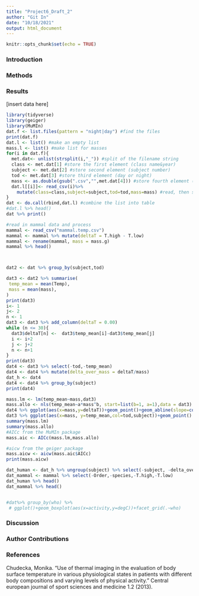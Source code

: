 ```yaml
---
title: "Project6_Draft_2"
author: "Git In"
date: "10/18/2021"
output: html_document
---
```


```r
knitr::opts_chunk$set(echo = TRUE)
```

### Introduction

### Methods

### Results

[insert data here]

```r
library(tidyverse)
library(geiger)
library(MuMIn)
dat.f <- list.files(pattern = "night|day") #find the files
print(dat.f)
dat.l <- list() #make an empty list
mass.l <- list() #make list for masses
for(i in dat.f){
  met.dat<- unlist(strsplit(i,"_")) #split of the filename string
  class <- met.dat[1] #store the first element (class name&year)
  subject <- met.dat[2] #store second element (subject number)
  tod <- met.dat[3] #store third element (day or night)
  mass <- as.double(gsub(".csv","",met.dat[4])) #store fourth element (mass), dropping .csv with gsub
  dat.l[[i]]<- read_csv(i)%>%
    mutate(class=class,subject=subject,tod=tod,mass=mass) #read, then store data with additional columns of metada in list as position unique to i
}
dat <- do.call(rbind,dat.l) #combine the list into table
#dat.l %>% head()
dat %>% print()

#read in mammal data and process
mammal <- read_csv("mammal.temp.csv")
mammal <- mammal %>% mutate(deltaT = T.high - T.low)
mammal <- rename(mammal, mass = mass.g)
mammal %>% head()



dat2 <- dat %>% group_by(subject,tod)

dat3 <- dat2 %>% summarise(
 temp_mean = mean(Temp),
 mass = mean(mass),
)
print(dat3)
i<- 1
j<- 2
n <- 1
dat3 <- dat3 %>% add_column(deltaT = 0.00)
while (n <= 30){
  dat3$deltaT[n] <-  dat3$temp_mean[i]-dat3$temp_mean[j]
  i <- i+2
  j <- j+2
  n <- n+1
}
print(dat3)
dat4 <- dat3 %>% select(-tod,-temp_mean) 
dat4 <- dat4 %>% mutate(delta_over_mass = deltaT/mass)
dat_h <- dat4
dat4 <- dat4 %>% group_by(subject)
print(dat4)

mass.lm <- lm(temp_mean~mass,dat3)
mass.allo <- nls(temp_mean~a*mass^b, start=list(b=1, a=1),data = dat3)
dat4 %>% ggplot(aes(x=mass,y=deltaT))+geom_point()+geom_abline(slope=coef(mass.lm)[2],intercept=coef(mass.lm)[1],col="blue")
dat3 %>% ggplot(aes(x=mass, y=temp_mean,col=tod,subject))+geom_point()
summary(mass.lm)
summary(mass.allo)
#AICc from the MuMIn package
mass.aic <- AICc(mass.lm,mass.allo)

#aicw from the geiger package
mass.aicw <- aicw(mass.aic$AICc)
print(mass.aicw)

dat_human <- dat_h %>% ungroup(subject) %>% select(-subject, -delta_over_mass)
dat_mammal <- mammal %>% select(-Order,-species,-T.high,-T.low)
dat_human %>% head()
dat_mammal %>% head()


#dat%>% group_by(who) %>%
 # ggplot()+geom_boxplot(aes(x=activity,y=degC))+facet_grid(.~who)
```

### Discussion

### Author Contributions

### References
Chudecka, Monika. "Use of thermal imaging in the evaluation of body surface temperature in various physiological states in patients with different body compositions and varying levels of physical activity." Central european journal of sport sciences and medicine 1.2 (2013).

